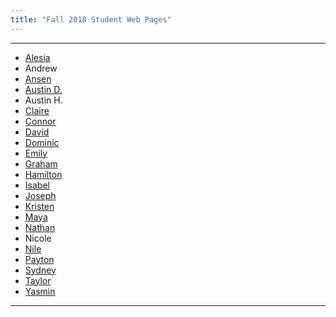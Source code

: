 ```yaml
---
title: "Fall 2018 Student Web Pages"
---
```


* * *

* [Alesia](https://alesiaandringa.github.io)
* Andrew
* [Ansen](https://gunawanjc.github.io)
* [Austin D.](https://austindeans.github.io/)
* Austin H.
* [Claire](https://claireerdman.github.io/)
* [Connor](https:///ConnorTreyball.github.io)
* [David](https://sawyerda.github.io/)
* [Dominic](https://ysidrondw.github.io)
* [Emily](https://mitchelleb.github.io)
* [Graham](https://grahamtobin5.github.io/)
* [Hamilton](https://smithjh2.github.io)
* [Isabel](https://SullivanIsabel.github.io)
* [Joseph](https://seversjr.github.io)
* [Kristen](https://lisenbeeka.github.io)
* [Maya](https://mayavick.github.io)
* [Nathan](https://nathanhaferman.github.io/)
* Nicole
* [Nile](https://latowskyna.github.io)
* [Payton](https://turunenpm.github.io/datascience1repo/index.html)
* [Sydney](https://sydneysingleton.github.io)
* [Taylor](https://TaylorLedford.github.io)
* [Yasmin](https://yasminayalajohnson.github.io/)


* * *